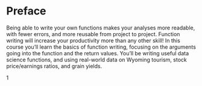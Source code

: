 # Preface {.unnumbered}

Being able to write your own functions makes your analyses more readable, 
with fewer errors, and more reusable from project to project. Function writing
will increase your productivity more than any other skill! In this course 
you'll learn the basics of function writing, focusing on the arguments going
into the function and the return values. You'll be writing useful data science 
functions, and using real-world data on Wyoming tourism, stock price/earnings
ratios, and grain yields.

1
